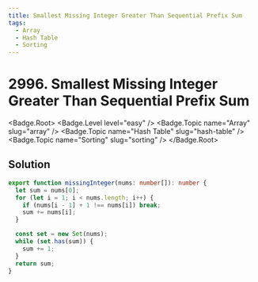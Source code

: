 ```yaml
---
title: Smallest Missing Integer Greater Than Sequential Prefix Sum
tags:
  - Array
  - Hash Table
  - Sorting
---
```


# 2996. Smallest Missing Integer Greater Than Sequential Prefix Sum

<Badge.Root>
  <Badge.Level level="easy" />
  <Badge.Topic name="Array" slug="array" />
  <Badge.Topic name="Hash Table" slug="hash-table" />
  <Badge.Topic name="Sorting" slug="sorting" />
</Badge.Root>

## Solution

```typescript filename="solution.ts" copy
export function missingInteger(nums: number[]): number {
  let sum = nums[0];
  for (let i = 1; i < nums.length; i++) {
    if (nums[i - 1] + 1 !== nums[i]) break;
    sum += nums[i];
  }

  const set = new Set(nums);
  while (set.has(sum)) {
    sum += 1;
  }
  return sum;
}
```

<ProblemLink
  codingSite="leetcode"
  href="https://leetcode.com/problems/smallest-missing-integer-greater-than-sequential-prefix-sum"
  title="Smallest Missing Integer Greater Than Sequential Prefix Sum"
/>
